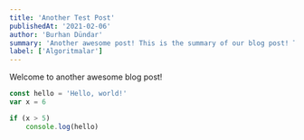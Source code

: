```yaml
---
title: 'Another Test Post'
publishedAt: '2021-02-06'
author: 'Burhan Dündar'
summary: 'Another awesome post! This is the summary of our blog post! This is the summary of our blog post! This is the summary of our blog post!'
label: ['Algoritmalar']
---
```


Welcome to another awesome blog post!

```javascript:hello.js
const hello = 'Hello, world!'
var x = 6

if (x > 5)
    console.log(hello)
```

